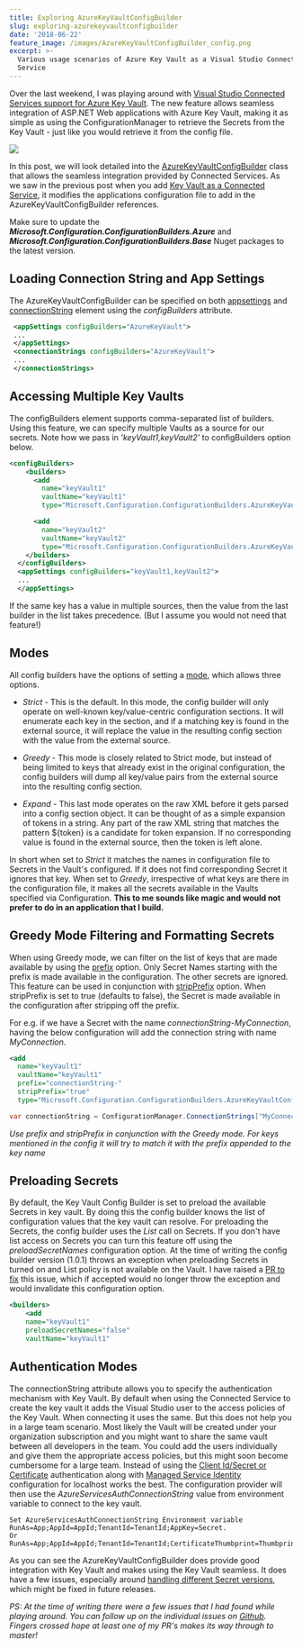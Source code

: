 ```yaml
---
title: Exploring AzureKeyVaultConfigBuilder
slug: exploring-azurekeyvaultconfigbuilder
date: '2018-06-22'
feature_image: /images/AzureKeyVaultConfigBuilder_config.png
excerpt: >-
  Various usage scenarios of Azure Key Vault as a Visual Studio Connected
  Service
---
```

Over the last weekend, I was playing around with [Visual Studio Connected Services support for Azure Key Vault](/blog/azure-key-vault-as-a-connected-service-in-visual-studio-2017/). The new feature allows seamless integration of ASP.NET Web applications with Azure Key Vault, making it as simple as using the ConfigurationManager to retrieve the Secrets from the Key Vault - just like you would retrieve it from the config file.

![](/images/AzureKeyVaultConfigBuilder_config.png)

In this post, we will look detailed into the [AzureKeyVaultConfigBuilder](https://github.com/aspnet/MicrosoftConfigurationBuilders/tree/master/src/Azure) class that allows the seamless integration provided by Connected Services. As we saw in the previous post when you add [Key Vault as a Connected Service](/blog/azure-key-vault-as-a-connected-service-in-visual-studio-2017/), it modifies the applications configuration file to add in the AzureKeyVaultConfigBuilder references.

Make sure to update the **_Microsoft.Configuration.ConfigurationBuilders.Azure_** and **_Microsoft.Configuration.ConfigurationBuilders.Base_** Nuget packages to the latest version.

## Loading Connection String and App Settings

The AzureKeyVaultConfigBuilder can be specified on both [appsettings](https://msdn.microsoft.com/en-us/library/ms228154.aspx) and [connectionString](https://msdn.microsoft.com/en-us/library/bf7sd233\(v=vs.100\).aspx) element using the _configBuilders_ attribute.

```xml
 <appSettings configBuilders="AzureKeyVault">
 ...
 </appSettings>
 <connectionStrings configBuilders="AzureKeyVault">
 ...
 </connectionStrings>

```

## Accessing Multiple Key Vaults

The configBuilders element supports comma-separated list of builders. Using this feature, we can specify multiple Vaults as a source for our secrets. Note how we pass in _'keyVault1,keyVault2'_ to configBuilders option below.

```xml
<configBuilders>
    <builders>
      <add
        name="keyVault1"
        vaultName="keyVault1"
        type="Microsoft.Configuration.ConfigurationBuilders.AzureKeyVaultConfigBuilder, Microsoft.Configuration.ConfigurationBuilders.Azure, Version=1.0.0.0, Culture=neutral" />

      <add
        name="keyVault2"
        vaultName="keyVault2"
        type="Microsoft.Configuration.ConfigurationBuilders.AzureKeyVaultConfigBuilder, Microsoft.Configuration.ConfigurationBuilders.Azure, Version=1.0.0.0, Culture=neutral" />
    </builders>
  </configBuilders>
  <appSettings configBuilders="keyVault1,keyVault2">
  ...
  </appSettings>

```

If the same key has a value in multiple sources, then the value from the last builder in the list takes precedence. (But I assume you would not need that feature!)

## Modes

All config builders have the options of setting a [mode](https://github.com/aspnet/MicrosoftConfigurationBuilders#mode), which allows three options.

-   _Strict_ - This is the default. In this mode, the config builder will only operate on well-known key/value-centric configuration sections. It will enumerate each key in the section, and if a matching key is found in the external source, it will replace the value in the resulting config section with the value from the external source.

-   _Greedy_ - This mode is closely related to Strict mode, but instead of being limited to keys that already exist in the original configuration, the config builders will dump all key/value pairs from the external source into the resulting config section.

-   _Expand_ - This last mode operates on the raw XML before it gets parsed into a config section object. It can be thought of as a simple expansion of tokens in a string. Any part of the raw XML string that matches the pattern ${token} is a candidate for token expansion. If no corresponding value is found in the external source, then the token is left alone.

In short when set to _Strict_ it matches the names in configuration file to Secrets in the Vault's configured. If it does not find corresponding Secret it ignores that key. When set to _Greedy_, irrespective of what keys are there in the configuration file, it makes all the secrets available in the Vaults specified via Configuration. **This to me sounds like magic and would not prefer to do in an application that I build.**

## Greedy Mode Filtering and Formatting Secrets

When using Greedy mode, we can filter on the list of keys that are made available by using the [prefix](https://github.com/aspnet/MicrosoftConfigurationBuilders#prefix) option. Only Secret Names starting with the prefix is made available in the configuration. The other secrets are ignored. This feature can be used in conjunction with [stripPrefix](https://github.com/aspnet/MicrosoftConfigurationBuilders#stripprefix) option. When stripPrefix is set to true (defaults to false), the Secret is made available in the configuration after stripping off the prefix.

For e.g. if we have a Secret with the name _connectionString-MyConnection_, having the below configuration will add the connection string with name _MyConnection_.

```xml
<add
  name="keyVault1"
  vaultName="keyVault1"
  prefix="connectionString-"
  stripPrefix="true"
  type="Microsoft.Configuration.ConfigurationBuilders.AzureKeyVaultConfigBuilder, Microsoft.Configuration.ConfigurationBuilders.Azure, Version=1.0.0.0, Culture=neutral" />

```
```csharp
var connectionString = ConfigurationManager.ConnectionStrings["MyConnection"];

```

_Use prefix and stripPrefix in conjunction with the Greedy mode. For keys mentioned in the config it will try to match it with the prefix appended to the key name_

## Preloading Secrets

By default, the Key Vault Config Builder is set to preload the available Secrets in key vault. By doing this the config builder knows the list of configuration values that the key vault can resolve. For preloading the Secrets, the config builder uses the _List_ call on Secrets. If you don't have list access on Secrets you can turn this feature off using the _preloadSecretNames_ configuration option. At the time of writing the config builder version (1.0.1) throws an exception when preloading Secrets in turned on and List policy is not available on the Vault. I have raised a [PR to fix](https://github.com/aspnet/MicrosoftConfigurationBuilders/pull/24) this issue, which if accepted would no longer throw the exception and would invalidate this configuration option.

```xml
<builders>
    <add
    name="keyVault1"
    preloadSecretNames="false"
    vaultName="keyVault1"

```

## Authentication Modes

The connectionString attribute allows you to specify the authentication mechanism with Key Vault. By default when using the Connected Service to create the key vault it adds the Visual Studio user to the access policies of the Key Vault. When connecting it uses the same. But this does not help you in a large team scenario. Most likely the Vault will be created under your organization subscription and you might want to share the same vault between all developers in the team. You could add the users individually and give them the appropriate access policies, but this might soon become cumbersome for a large team. Instead of using the [Client Id/Secret or Certificate](/blog/authenticating-a-client-application-with-azure-key-vault/) authentication along with [Managed Service Identity](/blog/authenticating-with-azure-key-vault-using-managed-service-identity/) configuration for localhost works the best. The configuration provider will then use the _AzureServicesAuthConnectionString_ value from environment variable to connect to the key vault.

```text
Set AzureServicesAuthConnectionString Environment variable
RunAs=App;AppId=AppId;TenantId=TenantId;AppKey=Secret.
Or
RunAs=App;AppId=AppId;TenantId=TenantId;CertificateThumbprint=Thumbprint;CertificateStoreLocation=CurrentUser

```

As you can see the AzureKeyVaultConfigBuilder does provide good integration with Key Vault and makes using the Key Vault seamless. It does have a few issues, especially around [handling different Secret versions](https://github.com/aspnet/MicrosoftConfigurationBuilders/issues/20), which might be fixed in future releases.

_PS: At the time of writing there were a few issues that I had found while playing around. You can follow up on the individual issues on [Github](https://github.com/aspnet/MicrosoftConfigurationBuilders/issues?utf8=%E2%9C%93&q=is%3Aissue+author%3Arahulpnath+). Fingers crossed hope at least one of my PR's makes its way through to master!_
